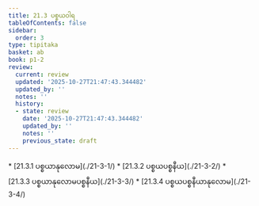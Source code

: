 ```yaml
---
title: 21.3 ပစ္စယဝါရ
tableOfContents: false
sidebar:
  order: 3
type: tipitaka
basket: ab
book: p1-2
review:
  current: review
  updated: '2025-10-27T21:47:43.344482'
  updated_by: ''
  notes: ''
  history:
  - state: review
    date: '2025-10-27T21:47:43.344482'
    updated_by: ''
    notes: ''
    previous_state: draft
---
```



<ReviewStatus review={frontmatter.review} showDetails={true} />

<HypothesisAnnotation frontmatter={frontmatter} />

<DynamicBreadcrumb />



<TableOfContents book="p1-2" section="21.3">
* [21.3.1 ပစ္စယာနုလောမ](./21-3-1/)
* [21.3.2 ပစ္စယပစ္စနီယ](./21-3-2/)
* [21.3.3 ပစ္စယာနုလောမပစ္စနီယ](./21-3-3/)
* [21.3.4 ပစ္စယပစ္စနီယာနုလောမ](./21-3-4/)
</TableOfContents>